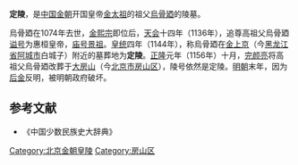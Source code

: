 {{文物保护单位
| 级别 = 全国
| 图片 = 
| 名称 = [[北京金代皇陵|金陵]]<br />定陵
| 编号 = 6-221
| 分类 = 古墓葬
| 时代 = [[金朝|金]]
| 所在 = {{CHN}}[[北京市|北京市]][[房山区|房山区]]
| 登录 = 2006年
| Cat = 北京全国重点文物保护单位
}}
'''定陵'''，是[[中国|中国]][[金朝|金朝]]开国皇帝[[金太祖|金太祖]]的祖父[[烏骨廼|烏骨廼]]的陵墓。

烏骨廼在1074年去世，[[金熙宗|金熙宗]]即位后，[[天会_(金朝)|天会]]十四年（1136年），追尊高祖父烏骨廼[[谥号|谥号]]为惠桓皇帝，[[庙号|庙号]][[景祖|景祖]]。[[皇统|皇统]]四年（1144年），称烏骨廼在[[金上京|金上京]]（今[[黑龙江省|黑龙江省]][[阿城市|阿城市]]白城子）附近的墓葬地为'''定陵'''。[[正隆|正隆]]元年（1156年）十月，[[完颜亮|完颜亮]]将高祖父烏骨廼改葬于[[大房山|大房山]]（今[[北京市|北京市]][[房山区|房山区]]），陵号依然是定陵。[[明朝|明朝]]末年，因为[[后金|后金]]反明，被明朝政府破坏。

== 参考文献 ==
* 《中国少数民族史大辞典》
[[Category:北京金朝皇陵|Category:北京金朝皇陵]]
[[Category:房山区|Category:房山区]]